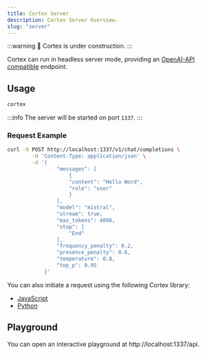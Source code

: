 ```yaml
---
title: Cortex Server
description: Cortex Server Overview.
slug: "server"
---
```



:::warning
🚧 Cortex is under construction.
:::

Cortex can run in headless server mode, providing an [OpenAI-API compatible](https://platform.openai.com/docs/api-reference/introduction) endpoint.

## Usage

```sh
cortex
```
:::info
The server will be started on port `1337`.
:::

### Request Example
```bash
curl -X POST http://localhost:1337/v1/chat/completions \
        -H 'Content-Type: application/json' \
        -d '{
                "messages": [
                    {
                    "content": "Hello Word",
                    "role": "user"
                    }
                ],
                "model": "mistral",
                "stream": true,
                "max_tokens": 4096,
                "stop": [
                    "End"
                ],
                "frequency_penalty": 0.2,
                "presence_penalty": 0.6,
                "temperature": 0.8,
                "top_p": 0.95
            }'
 ```
You can also initiate a request using the following Cortex library:
- [JavaScript](/docs/basic-usage/ts-library)
- [Python](/docs/basic-usage/py-library)

## Playground

You can open an interactive playground at http://localhost:1337/api.